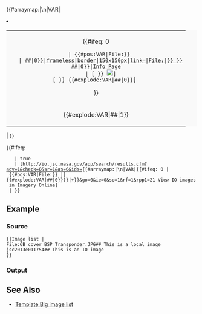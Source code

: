 <includeonly><ul class="gallery"><!--

    #
    #  Perform array map on list of newline-separated images
    #
-->{{#arraymap:{{{1|}}}|\n|VAR|<li class="gallerybox" style="background-color:transparent;border-color:transparent;"><div class="io-thumb io-thumb-left"><!--

    #
    #  Each image is inside a table for formatting reasons
    #
--><table style="background-color:#f9f9f9;"><tr><td style="text-align:center;"><!--

    #
    #  DETERMINES if the current filename in the arraymap is a local file or Imagery Online file
    #    #pos returns 0 if "File:" is found at the beginning of the string
    #    returns nothing if "File:" is not found in the string, or a number other than zero if found later in the string
    #
    #  Explode function used to split the image information into filename and caption when it sees double hash (##)
    #    explode:VAR|##|0 = Image filename (either local or IO)
    #    explode:VAR|##|1 = Image caption
    #
    #
-->{{#ifeq: 0 
    | {{#pos:VAR|File:}} 
    | [[{{#explode:VAR|##|0}}|frameless|border|150x150px|link={{filepath: {{#replace:{{#explode:VAR|##|0}}|File:|}} }}]]<br />[[:{{#explode:VAR|##|0}}|Info Page]]
    | <span class="plainlinks">[{{IO Link | hires | {{#explode:VAR|##|0}} }} <img src="{{IO Link | thum | {{#explode:VAR|##|0}} }}" class="thumbimage" />]</span><br />[{{IO Link | hires | {{#explode:VAR|##|0}} }} {{#explode:VAR|##|0}}] 
}}<!--


    #
    #  Insert caption below image, close out image table, close out arraymap (will repeat the above code for all images)
    #
--></td></tr><tr><td style="text-align:center">{{#explode:VAR|##|1}}</td></tr></table></div></li>| }}</ul>
<!--

    #
    #  Clear after images to insert a link to IO (unless ViewInIO explicitly set to false)
    #
-->{{#ifeq: {{{ViewInIO|}}} 
    | true 
    | [http://io.jsc.nasa.gov/app/search/results.cfm?adv=1&check=0&sr=1&as=0&ids={{#arraymap:{{{1|}}}|\n|VAR|{{#ifeq: 0 | {{#pos:VAR|File:}} ||{{#explode:VAR|##|0}}}}|+}}&go=0&ie=0&so=1&rf=1&rpp1=21 View IO images in Imagery Online]<br /> | }}</includeonly><noinclude>
{{Template description
|Synopsis = Allows local and Imagery Online images to be included in the same image gallery.
|Category = Media management
|Has good documentation = True
}}

== Example ==
=== Source ===
<pre>
{{Image list |
File:6B_cover_BSP_Transponder.JPG## This is a local image
jsc2013e011754## This is an IO image
}}
</pre>

=== Output ===
{{Image list |
File:6B_cover_BSP_Transponder.JPG## This is a local image
jsc2013e011754## This is an IO image
}}

== See Also ==
* [[Template:Big image list]]
</noinclude>